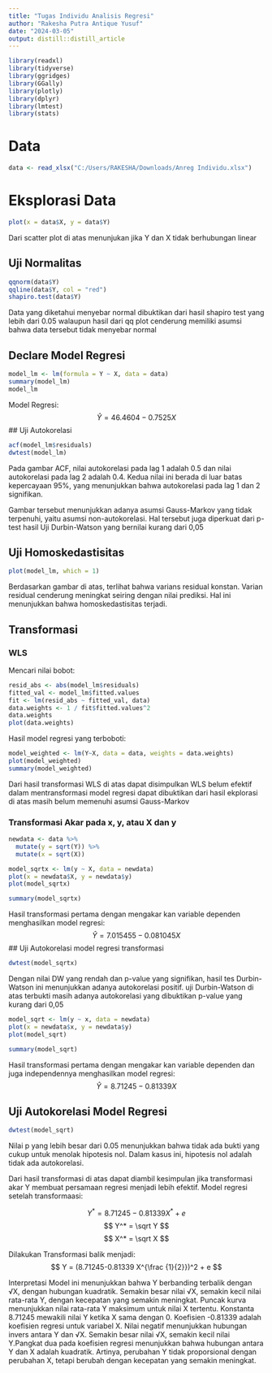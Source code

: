 ---
title: "Tugas Individu Analisis Regresi"
author: "Rakesha Putra Antique Yusuf"
date: "2024-03-05"
output: distill::distill_article
---

```{r}
library(readxl)
library(tidyverse)
library(ggridges)
library(GGally)
library(plotly)
library(dplyr)
library(lmtest)
library(stats)
```

# Data
```{r}
data <- read_xlsx("C:/Users/RAKESHA/Downloads/Anreg Individu.xlsx")
```
# Eksplorasi Data
```{r}
plot(x = data$X, y = data$Y)
```
Dari scatter plot di atas menunjukan jika Y dan X tidak berhubungan linear 

## Uji Normalitas
```{r}
qqnorm(data$Y)
qqline(data$Y, col = "red")
shapiro.test(data$Y)
```
Data yang diketahui menyebar normal dibuktikan dari hasil shapiro test yang lebih dari 0.05 walaupun hasil dari qq plot cenderung memiliki asumsi bahwa data tersebut tidak menyebar normal

## Declare Model Regresi
```{r}
model_lm <- lm(formula = Y ~ X, data = data)
summary(model_lm)
model_lm
```
Model Regresi:
$$ \hat Y = 46.4604 -0.7525 X $$
## Uji Autokorelasi
```{r}
acf(model_lm$residuals)
dwtest(model_lm)
```
Pada gambar ACF, nilai autokorelasi pada lag 1 adalah 0.5 dan nilai autokorelasi pada lag 2 adalah 0.4. Kedua nilai ini berada di luar batas kepercayaan 95%, yang menunjukkan bahwa autokorelasi pada lag 1 dan 2 signifikan.

Gambar tersebut menunjukkan adanya asumsi Gauss-Markov yang tidak terpenuhi, yaitu asumsi non-autokorelasi. Hal tersebut juga diperkuat dari p-test hasil Uji Durbin-Watson yang bernilai kurang dari 0,05

## Uji Homoskedastisitas
```{r}
plot(model_lm, which = 1)
```
Berdasarkan gambar di atas, terlihat bahwa varians residual konstan. Varian residual cenderung meningkat seiring dengan nilai prediksi. Hal ini menunjukkan bahwa homoskedastisitas terjadi.

## Transformasi 

### WLS
Mencari nilai bobot:
```{r}
resid_abs <- abs(model_lm$residuals)
fitted_val <- model_lm$fitted.values
fit <- lm(resid_abs ~ fitted_val, data)
data.weights <- 1 / fit$fitted.values^2
data.weights
plot(data.weights)
```

Hasil model regresi yang terboboti:
```{r}
model_weighted <- lm(Y~X, data = data, weights = data.weights)
plot(model_weighted)
summary(model_weighted)
```
Dari hasil transformasi WLS di atas dapat disimpulkan WLS belum efektif dalam mentransformasi model regresi dapat dibuktikan dari hasil ekplorasi di atas masih belum memenuhi asumsi Gauss-Markov

### Transformasi Akar pada x, y, atau X dan y
```{r}
newdata <- data %>%
  mutate(y = sqrt(Y)) %>%
  mutate(x = sqrt(X))

model_sqrtx <- lm(y ~ X, data = newdata)
plot(x = newdata$X, y = newdata$y)
plot(model_sqrtx)

summary(model_sqrtx)
```
Hasil transformasi pertama dengan mengakar kan variable dependen menghasilkan model regresi:
$$ \hat Y = 7.015455-0.081045 X $$
## Uji Autokorelasi model regresi transformasi 
```{r}
dwtest(model_sqrtx)
```
Dengan nilai DW yang rendah dan p-value yang signifikan, hasil tes Durbin-Watson ini menunjukkan adanya autokorelasi positif. uji Durbin-Watson di atas terbukti masih adanya autokorelasi yang dibuktikan p-value yang kurang dari 0,05

```{r}
model_sqrt <- lm(y ~ x, data = newdata)
plot(x = newdata$x, y = newdata$y)
plot(model_sqrt)

summary(model_sqrt)
```
Hasil transformasi pertama dengan mengakar kan variable dependen dan juga independennya menghasilkan model regresi:
$$ \hat Y = 8.71245 -0.81339 X $$

## Uji Autokorelasi Model Regresi

```{r}
dwtest(model_sqrt)
```
Nilai p yang lebih besar dari 0.05 menunjukkan bahwa tidak ada bukti yang cukup untuk menolak hipotesis nol. Dalam kasus ini, hipotesis nol adalah tidak ada autokorelasi.

Dari hasil transformasi di atas dapat diambil kesimpulan jika transformasi akar Y membuat persamaan regresi menjadi lebih efektif.  Model regresi setelah transformaasi:

$$ Y^* = 8.71245-0.81339X^* + e $$ 
$$ Y^* = \sqrt Y $$
$$ X^* = \sqrt X $$


Dilakukan Transformasi balik menjadi:
$$ Y = (8.71245-0.81339 X^{\frac {1}{2}})^2 + e $$

Interpretasi
Model ini menunjukkan bahwa Y berbanding terbalik dengan √X, dengan hubungan kuadratik. Semakin besar nilai √X, semakin kecil nilai rata-rata Y, dengan kecepatan yang semakin meningkat. Puncak kurva menunjukkan nilai rata-rata Y maksimum untuk nilai X tertentu. Konstanta  8.71245  mewakili nilai Y ketika X sama dengan 0. Koefisien -0.81339 adalah koefisien regresi untuk variabel X. Nilai negatif menunjukkan hubungan invers antara Y dan √X. Semakin besar nilai √X, semakin kecil nilai Y.Pangkat dua pada koefisien regresi menunjukkan bahwa hubungan antara Y dan X adalah kuadratik. Artinya, perubahan Y tidak proporsional dengan perubahan X, tetapi berubah dengan kecepatan yang semakin meningkat.